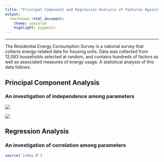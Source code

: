 ```yaml
---
title: "Principal Component and Regression Analysis of Features Against Household Energy Usage During the Year 2009"
output:
  rmarkdown::html_document:
    theme: spacelab
    highlight: pygments
---
```


---

The Residential Energy Consumption Survey is a national survey that collects energy-related data for housing units. Data was collected from 12,083 households selected at random, and contains hundreds of factors as well as associated measures of energy usage. A statistical analysis of this data follows:

## Principal Component Analysis
### An investigation of independence among parameters

![](sparse.png)

![](component.png)

## Regression Analysis
### An investigation of correlation among parameters
```r
source('index.R')
```